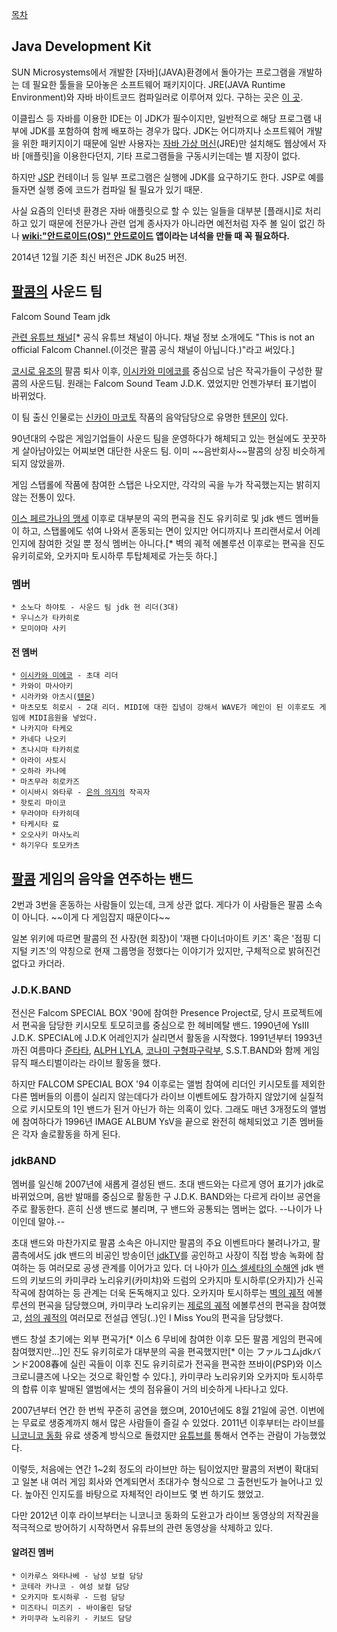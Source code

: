 [[목차]]

== Java Development Kit ==
SUN Microsystems에서 개발한 [자바](JAVA)환경에서 돌아가는 프로그램을 개발하는 데 필요한 툴들을 모아놓은 소프트웨어 패키지이다. JRE(JAVA Runtime Environment)와 자바 바이트코드 컴파일러로 이루어져 있다. 구하는 곳은 [http://java.sun.com 이 곳].

이클립스 등 자바를 이용한 IDE는 이 JDK가 필수이지만, 일반적으로 해당 프로그램 내부에 JDK를 포함하여 함께 배포하는 경우가 많다. JDK는 어디까지나 소프트웨어 개발을 위한 패키지이기 때문에 일반 사용자는 [[자바 가상 머신]](JRE)만 설치해도 웹상에서 자바 [애플릿]을 이용한다던지, 기타 프로그램들을 구동시키는데는 별 지장이 없다. 

하지만 [[JSP]] 컨테이너 등 일부 프로그램은 실행에 JDK를 요구하기도 한다. JSP로 예를 들자면 실행 중에 코드가 컴파일 될 필요가 있기 때문.

사실 요즘의 인터넷 환경은 자바 애플릿으로 할 수 있는 일들을 대부분 [플래시]로 처리하고 있기 때문에 전문가나 관련 업계 종사자가 아니라면 예전처럼 자주 볼 일이 없긴 하나 '''[[wiki:"안드로이드(OS)" 안드로이드]] 앱이라는 녀석을 만들 때 꼭 필요하다.'''

2014년 12월 기준 최신 버전은 JDK 8u25 버전.

== [[팔콤]]의 사운드 팀 ==
Falcom Sound Team jdk

[http://www.youtube.com/channel/UCvzpGvyseDHPD1BD7mCyELQ 관련 유튜브 채널][* 공식 유튜브 채널이 아니다. 채널 정보 소개에도 "This is not an official Falcom Channel.(이것은 팔콤 공식 채널이 아닙니다.)"라고 써있다.]

[[코시로 유조]]의 팔콤 퇴사 이후, [[이시카와 미에코]]를 중심으로 남은 작곡가들이 구성한 팔콤의 사운드팀. 원래는 Falcom Sound Team J.D.K. 였었지만 언젠가부터 표기법이 바뀌었다.

이 팀 출신 인물로는 [[신카이 마코토]] 작품의 음악담당으로 유명한 [[텐몬]]이 있다.

90년대의 수많은 게임기업들이 사운드 팀을 운영하다가 해체되고 있는 현실에도 꿋꿋하게 살아남아있는 어찌보면 대단한 사운드 팀. 이미 ~~음반회사~~팔콤의 상징 비슷하게 되지 않았을까.

게임 스탭롤에 작품에 참여한 스탭은 나오지만, 각각의 곡을 누가 작곡했는지는 밝히지 않는 전통이 있다.

[[이스 페르가나의 맹세]] 이후로 대부분의 곡의 편곡을 진도 유키히로 및 jdk 밴드 멤버들이 하고, 스탭롤에도 섞여 나와서 혼동되는 면이 있지만 어디까지나 프리랜서로서 어레인지에 참여한 것일 뿐 정식 멤버는 아니다.[* 벽의 궤적 에볼루션 이후로는 편곡을 진도 유키히로와, 오카지마 토시하루 투탑체제로 가는듯 하다.]

=== 멤버 ===
 * 소노다 하야토 - 사운드 팀 jdk 현 리더(3대)
 * 우니스가 타카히로
 * 모미야마 사키

==== 전 멤버 ====
 * [[이시카와 미에코]] - 초대 리더
 * 카와이 마사아키
 * 시라카와 아츠시([[텐몬]]) 
 * 마츠모토 히로시 - 2대 리더. MIDI에 대한 집념이 강해서 WAVE가 메인이 된 이후로도 게임에 MIDI음원을 넣었다.
 * 나카지마 타케오
 * 카네다 나오키
 * 츠나시마 타카히로
 * 아라이 사토시
 * 오하라 카나메
 * 마츠무라 히로카즈
 * 이시바시 와타루 - [[은의 의지]]의 작곡자
 * 핫토리 마이코
 * 무라야마 타카히데
 * 타케시타 료
 * 오오사키 마사노리
 * 하기우다 토모카츠

== [[팔콤]] 게임의 음악을 연주하는 밴드 ==
2번과 3번을 혼동하는 사람들이 있는데, 크게 상관 없다. 게다가 이 사람들은 팔콤 소속이 아니다. ~~이게 다 게임잡지 때문이다~~

일본 위키에 따르면 팔콤의 전 사장(현 회장)이 '재팬 다이너마이트 키즈' 혹은 '점핑 디지털 키즈'의 약칭으로 현재 그룹명을 정했다는 이야기가 있지만, 구체적으로 밝혀진건 없다고 카더라.

=== J.D.K.BAND ===
전신은 Falcom SPECIAL BOX '90에 참여한 Presence Project로, 당시 프로젝트에서 편곡을 담당한 키시모토 토모히코를 중심으로 한 헤비메탈 밴드. 1990년에 YsIII J.D.K. SPECIAL에 J.D.K 어레인지가 실리면서 활동을 시작했다. 1991년부터 1993년까진 여름마다 [[준타타]], [[ALPH LYLA]], [[코나미 구형파구락부]], S.S.T.BAND와 함께 게임 뮤직 패스티벌이라는 라이브 활동을 했다.

하지만 FALCOM SPECIAL BOX '94 이후로는 앨범 참여에 리더인 키시모토를 제외한 다른 멤버들의 이름이 실리지 않는데다가 라이브 이벤트에도 참가하지 않았기에 실질적으로 키시모토의 1인 밴드가 된거 아닌가 하는 의혹이 있다. 그래도 매년 3개정도의 앨범에 참여하다가 1996년 IMAGE ALBUM YsV을 끝으로 완전히 해체되었고 기존 멤버들은 각자 솔로활동을 하게 된다.

=== jdkBAND ===
멤버를 일신해 2007년에 새롭게 결성된 밴드. 초대 밴드와는 다르게 영어 표기가 jdk로 바뀌었으며, 음반 발매를 중심으로 활동한 구 J.D.K. BAND와는 다르게 라이브 공연을 주로 활동한다. 흔히 신생 밴드로 불리며, 구 밴드와 공통되는 멤버는 없다. --나이가 나이인데 말야.--

초대 밴드와 마찬가지로 팔콤 소속은 아니지만 팔콤의 주요 이벤트마다 불려나가고, 팔콤측에서도 jdk 밴드의 비공인 방송이던 [http://www.nicovideo.jp/mylist/28821597 jdkTV]를 공인하고 사장이 직접 방송 녹화에 참여하는 등 여러모로 공생 관계를 이어가고 있다. 더 나아가 [[이스 셀세타의 수해]]엔 jdk 밴드의 키보드의 카미쿠라 노리유키(카미챠)와 드럼의 오카지마 토시하루(오카지)가 신곡 작곡에 참여하는 등 관계는 더욱 돈독해지고 있다. 오카지마 토시하루는 [[벽의 궤적]] 에볼루션의 편곡을 담당했으며, 카미쿠라 노리유키는 [[제로의 궤적]] 에볼루션의 편곡을 참여했고, [[섬의 궤적]]의 여러모로 전설급 엔딩(..)인 I Miss You의 편곡을 담당했다.

밴드 창설 초기에는 외부 편곡가[* 이스 6 무비에 참여한 이후 모든 팔콤 게임의 편곡에 참여했지만...]인 진도 유키히로가 대부분의 곡을 편곡했지만[* 이는 ファルコムjdkバンド2008春에 실린 곡들이 이후 진도 유키히로가 전곡을 편곡한 쯔바이(PSP)와 이스 크로니클즈에 나오는 것으로 확인할 수 있다.], 카미쿠라 노리유키와 오카지마 토시하루의 합류 이후 발매된 앨범에서는 셋의 점유율이 거의 비슷하게 나타나고 있다.

2007년부터 연간 한 번씩 꾸준히 공연을 했으며, 2010년에도 8월 21일에 공연. 이번에는 무료로 생중계까지 해서 많은 사람들이 즐길 수 있었다. 2011년 이후부터는 라이브를 [[니코니코 동화]] 유료 생중계 방식으로 돌렸지만 [[유튜브]]를 통해서 연주는 관람이 가능했었다.

이렇듯, 처음에는 연간 1~2회 정도의 라이브만 하는 팀이었지만 팔콤의 저변이 확대되고 일본 내 여러 게임 회사와 연계되면서 초대가수 형식으로 그 출현빈도가 늘어나고 있다. 높아진 인지도를 바탕으로 자체적인 라이브도 몇 번 하기도 했었고. 

다만 2012년 이후 라이브부터는 니코니코 동화의 도완고가 라이브 동영상의 저작권을 적극적으로 방어하기 시작하면서 유튜브의 관련 동영상을 삭제하고 있다.

==== 알려진 멤버 ====
 * 이카루스 와타나베 - 남성 보컬 담당
 * 코테라 카나코 - 여성 보컬 담당
 * 오카지마 토시하루 - 드럼 담당
 * 미즈타니 미즈키 - 바이올린 담당
 * 카미쿠라 노리유키 - 키보드 담당
